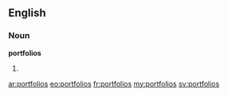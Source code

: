 ==English==

===Noun===
'''portfolios'''

# {{plural of|[[portfolio]]}}

[[ar:portfolios]]
[[eo:portfolios]]
[[fr:portfolios]]
[[my:portfolios]]
[[sv:portfolios]]